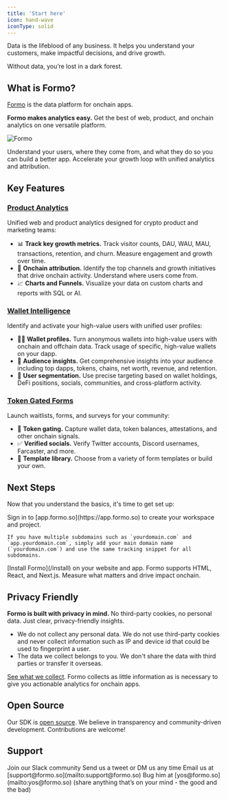 ```yaml
---
title: 'Start here'
icon: hand-wave
iconType: solid
---
```


<Note>
Data is the lifeblood of any business. It helps you understand your customers, make impactful decisions, and drive growth. 

Without data, you’re lost in a dark forest.
</Note>

## What is Formo?

[Formo](https://formo.so) is the data platform for onchain apps. 

**Formo makes analytics easy.** Get the best of web, product, and onchain analytics on one versatile platform.

<Frame>
  <img src="/images/intro1.png" alt="Formo" />
</Frame>

Understand your users, where they come from, and what they do so you can build a better app. Accelerate your growth loop with unified analytics and attribution.

## Key Features

### [Product Analytics](/features/product-analytics/overview)

Unified web and product analytics designed for crypto product and marketing teams:
- 📊 **Track key growth metrics.** Track visitor counts, DAU, WAU, MAU, transactions, retention, and churn. Measure engagement and growth over time.
- 🎯 **Onchain attribution.** Identify the top channels and growth initiatives that drive onchain activity. Understand where users come from. 
- 📈 **Charts and Funnels.** Visualize your data on custom charts and reports with SQL or AI.

### [Wallet Intelligence](/features/wallet-intelligence/overview)

Identify and activate your high-value users with unified user profiles:
-  🕵️‍♂️ **Wallet profiles.** Turn anonymous wallets into high-value users with onchain and offchain data. Track usage of specific, high-value wallets on your dapp. 
-  👥 **Audience insights.** Get comprehensive insights into your audience including top dapps, tokens, chains, net worth, revenue, and retention.
-  🤩 **User segmentation.** Use precise targeting based on wallet holdings, DeFi positions, socials, communities, and cross-platform activity.

### [Token Gated Forms](/features/token-gated-forms/form-builder)

Launch waitlists, forms, and surveys for your community:
-  🔐 **Token gating.** Capture wallet data, token balances, attestations, and other onchain signals.
-  ✅ **Verified socials.** Verify Twitter accounts, Discord usernames, Farcaster, and more.
-  🎨 **Template library.** Choose from a variety of form templates or build your own.

## Next Steps

Now that you understand the basics, it's time to get set up:

<Steps>
  <Step title="Create a workspace">
    Sign in to [app.formo.so](https://app.formo.so) to create your workspace and project.

    If you have multiple subdomains such as `yourdomain.com` and `app.yourdomain.com`, simply add your main domain name (`yourdomain.com`) and use the same tracking snippet for all subdomains.
  </Step>
  <Step title="Install Formo">
    [Install Formo](/install) on your website and app. Formo supports HTML, React, and Next.js.
  </Step>
  <Step title="Success!">
    Measure what matters and drive impact onchain.
  </Step>
</Steps>

## Privacy Friendly

**Formo is built with privacy in mind.** No third-party cookies, no personal data. Just clear, privacy-friendly insights.

- We do not collect any personal data. We do not use third-party cookies and never collect information such as IP and device id that could be used to fingerprint a user. 
- The data we collect belongs to you. We don't share the data with third parties or transfer it overseas. 

[See what we collect](/data/what-we-collect). Formo collects as little information as is necessary to give you actionable analytics for onchain apps. 

## Open Source

Our SDK is [open source](https://github.com/getformo/sdk). We believe in transparency and community-driven development.
Contributions are welcome!

## Support

<CardGroup cols={2}>
  <Card title="Slack" icon="slack" href="https://formo.so/slack">
    Join our Slack community
  </Card>
  <Card title="Twitter" icon="x" href="https://x.com/getformo">
    Send us a tweet or DM us any time
  </Card>
  <Card title="Email" icon="envelope" href="mailto:support@formo.so">
    Email us at [support@formo.so](mailto:support@formo.so)
  </Card>
  <Card title="Founder" icon="comments" href="mailto:yos@formo.so">
    Bug him at [yos@formo.so](mailto:yos@formo.so) (share anything that’s on your mind - the good and the bad)
  </Card>
</CardGroup>